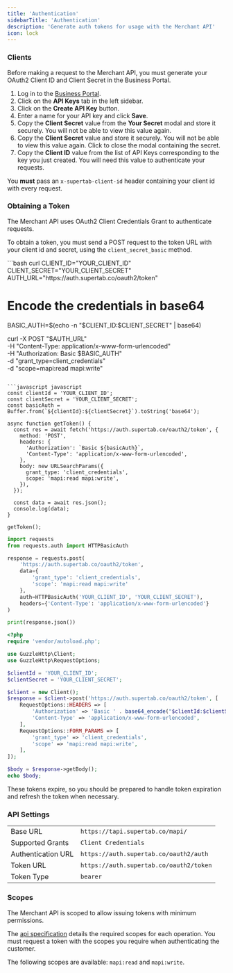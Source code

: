 ```yaml
---
title: 'Authentication'
sidebarTitle: 'Authentication'
description: 'Generate auth tokens for usage with the Merchant API'
icon: lock
---
```


### Clients

Before making a request to the Merchant API, you must generate your OAuth2 Client ID and Client Secret in the Business Portal.

1. Log in to the [Business Portal](https://business.supertab.co).
2. Click on the **API Keys** tab in the left sidebar.
3. Click on the **Create API Key** button.
4. Enter a name for your API key and click **Save**.
5. Copy the **Client Secret** value from the **Your Secret** modal and store it securely. You will not be able to view this value again.
6. Copy the **Client Secret** value and store it securely. You will not be able to view this value again. Click to close the modal containing the secret.
7. Copy the **Client ID** value from the list of API Keys corresponding to the key you just created. You will need this value to authenticate your requests.

You **must** pass an `x-supertab-client-id` header containing your client id with every request.

### Obtaining a Token

The Merchant API uses OAuth2 Client Credentials Grant to authenticate requests.

To obtain a token, you must send a POST request to the token URL with your client id and secret,  using the `client_secret_basic` method.

<CodeGroup>
```bash curl
CLIENT_ID="YOUR_CLIENT_ID"
CLIENT_SECRET="YOUR_CLIENT_SECRET"
AUTH_URL="https://auth.supertab.co/oauth2/token"

# Encode the credentials in base64
BASIC_AUTH=$(echo -n "$CLIENT_ID:$CLIENT_SECRET" | base64)

curl -X POST "$AUTH_URL" \
  -H "Content-Type: application/x-www-form-urlencoded" \
  -H "Authorization: Basic $BASIC_AUTH" \
  -d "grant_type=client_credentials" \
  -d "scope=mapi:read mapi:write"
```

```javascript javascript
const clientId = 'YOUR_CLIENT_ID';
const clientSecret = 'YOUR_CLIENT_SECRET';
const basicAuth = Buffer.from(`${clientId}:${clientSecret}`).toString('base64');

async function getToken() {
  const res = await fetch('https://auth.supertab.co/oauth2/token', {
    method: 'POST',
    headers: {
      'Authorization': `Basic ${basicAuth}`,
      'Content-Type': 'application/x-www-form-urlencoded',
    },
    body: new URLSearchParams({
      grant_type: 'client_credentials',
      scope: 'mapi:read mapi:write',
    }),
  });

  const data = await res.json();
  console.log(data);
}

getToken();
```

```python python
import requests
from requests.auth import HTTPBasicAuth

response = requests.post(
    'https://auth.supertab.co/oauth2/token',
    data={
        'grant_type': 'client_credentials',
        'scope': 'mapi:read mapi:write'
    },
    auth=HTTPBasicAuth('YOUR_CLIENT_ID', 'YOUR_CLIENT_SECRET'),
    headers={'Content-Type': 'application/x-www-form-urlencoded'}
)

print(response.json())
```

```php php
<?php
require 'vendor/autoload.php';

use GuzzleHttp\Client;
use GuzzleHttp\RequestOptions;

$clientId = 'YOUR_CLIENT_ID';
$clientSecret = 'YOUR_CLIENT_SECRET';

$client = new Client();
$response = $client->post('https://auth.supertab.co/oauth2/token', [
    RequestOptions::HEADERS => [
        'Authorization' => 'Basic ' . base64_encode("$clientId:$clientSecret"),
        'Content-Type' => 'application/x-www-form-urlencoded',
    ],
    RequestOptions::FORM_PARAMS => [
        'grant_type' => 'client_credentials',
        'scope' => 'mapi:read mapi:write',
    ],
]);

$body = $response->getBody();
echo $body;
```
</CodeGroup>

These tokens expire, so you should be prepared to handle token expiration and refresh the token when necessary.

### API Settings

| | |
|--|--|
| Base URL | `https://tapi.supertab.co/mapi/` |
| Supported Grants | `Client Credentials` |
| Authentication URL | `https://auth.supertab.co/oauth2/auth` |
| Token URL | `https://auth.supertab.co/oauth2/token` |
| Token Type | `bearer` |


### Scopes

The Merchant API is scoped to allow issuing tokens with minimum permissions.

The [api specification](/merchant-api/endpoints) details the required scopes for each operation.
You must request a token with the scopes you require when authenticating the customer.

The following scopes are available: `mapi:read` and `mapi:write`.
